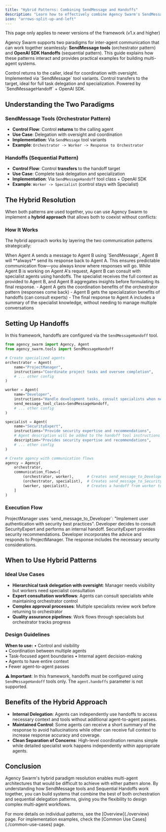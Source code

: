 ```yaml
---
title: "Hybrid Patterns: Combining SendMessage and Handoffs"
description: "Learn how to effectively combine Agency Swarm's SendMessage tools with OpenAI SDK Handoffs for multi-agent coordination."
icon: "arrows-split-up-and-left"
---
```

<Warning>
This page only applies to newer versions of the framework (v1.x and higher)
</Warning>

Agency Swarm supports two paradigms for inter-agent communication that can work together seamlessly: **SendMessage tools** (orchestrator pattern) and **OpenAI SDK Handoffs** (sequential pattern). This guide explains how these patterns interact and provides practical examples for building multi-agent systems.

<CardGroup cols={2}>
  <Card title="SendMessage Tools" icon="arrow-right-arrow-left">
    Control returns to the caller, ideal for coordination with oversight. Implemented via `SendMessage` tool variants.
  </Card>
  <Card title="Handoffs" icon="arrow-turn-right">
    Control transfers to the target, ideal for full task delegation and specialization. Powered by `SendMessageHandoff` + OpenAI SDK.
  </Card>
  
</CardGroup>

## Understanding the Two Paradigms

### SendMessage Tools (Orchestrator Pattern)
- **Control Flow**: Control **returns** to the calling agent
- **Use Case**: Delegation with oversight and coordination
- **Implementation**: Via `SendMessage` tool variants
- **Example**: `Orchestrator -> Worker -> Response to Orchestrator`

### Handoffs (Sequential Pattern)
- **Control Flow**: Control **transfers** to the handoff target
- **Use Case**: Complete task delegation and specialization
- **Implementation**: Via `SendMessageHandoff` tool class + OpenAI SDK
- **Example**: `Worker -> Specialist` (control stays with Specialist)

## The Hybrid Resolution

When both patterns are used together, you can use Agency Swarm to implement a **hybrid approach** that allows both to coexist without conflicts:

### How It Works

The hybrid approach works by layering the two communication patterns strategically:

<Steps>
  <Step title="Primary Communication Uses Orchestrator Pattern">
    When Agent A sends a message to Agent B using `SendMessage`, Agent B will **always** send its response back to Agent A. This ensures predictable communication flow—you always know where responses will go.
  </Step>
  <Step title="Internal Processing Can Use Handoffs">
    While Agent B is working on Agent A's request, Agent B can consult with specialist agents using handoffs. The specialist receives the full context as provided to Agent B, and Agent B aggregates insights before formulating its final response.
  </Step>
  <Step title="Best of Both Worlds">
    - Agent A gets the coordination benefits of the orchestrator pattern (responses come back)
    - Agent B gets the specialization benefits of handoffs (can consult experts)
    - The final response to Agent A includes a summary of the specialist knowledge, without needing to manage multiple conversations
  </Step>
</Steps>

## Setting Up Handoffs

In this framework, handoffs are configured via the `SendMessageHandoff` tool.

```python agency_setup.py
from agency_swarm import Agency, Agent
from agency_swarm.tools import SendMessageHandoff

# Create specialized agents
orchestrator = Agent(
    name="ProjectManager",
    instructions="Coordinate project tasks and oversee completion",
    # ... other config
)

worker = Agent(
    name="Developer",
    instructions="Handle development tasks, consult specialists when needed",
    send_message_tool_class=SendMessageHandoff,
    # ... other config
)

specialist = Agent(
    name="SecurityExpert",
    instructions="Provide security expertise and recommendations",
    # Agent description will be added to the handoff tool instructions
    description="Provides security expertise and recommendations",
    # ... other config
)

# Create agency with communication flows
agency = Agency(
    orchestrator,
    communication_flows=[
        (orchestrator, worker),      # Creates send_message_to_Developer tool
        (orchestrator, specialist),  # Creates send_message_to_SecurityExpert tool
        (worker, specialist),        # Creates a handoff from worker to specialist (since worker has a special send message class)
    ]
)
```

### Execution Flow

<Steps>
  <Step title="ProjectManager delegates to Developer">
    ProjectManager uses `send_message_to_Developer`: "Implement user authentication with security best practices".
  </Step>
  <Step title="Developer consults a specialist">
    Developer decides to consult SecurityExpert and performs an internal handoff.
  </Step>
  <Step title="SecurityExpert advises">
    SecurityExpert provides security recommendations.
  </Step>
  <Step title="Developer finalizes and responds">
    Developer incorporates the advice and responds to ProjectManager.
  </Step>
  <Step title="ProjectManager receives a comprehensive answer">
    The response includes the necessary security considerations.
  </Step>
</Steps>

## When to Use Hybrid Patterns

### Ideal Use Cases

- **Hierarchical task delegation with oversight**: Manager needs visibility but workers need specialist consultation
- **Expert consultation workflows**: Agents can consult specialists while maintaining orchestrator control
- **Complex approval processes**: Multiple specialists review work before returning to orchestrator
- **Quality assurance pipelines**: Work flows through specialists but orchestrator tracks progress

### Design Guidelines
**When to use:**
<CardGroup cols={2}>
  <Card title="SendMessage (Orchestrator)" icon="arrow-right-arrow-left">
    • Control and visibility    
    • Coordination between multiple agents    
    • Task-focused agent boundaries
  </Card>
  <Card title="Sequential Handoffs" icon="arrow-turn-right">
    • Internal agent decision-making    
    • Agents to have entire context     
    • Fewer agent-to-agent passes
  </Card>
</CardGroup>

**⚠️ Important**: In this framework, handoffs must be configured using `SendMessageHandoff` tools only. The `agent.handoffs` parameter is not supported.

## Benefits of the Hybrid Approach

- **Internal Delegation**: Agents can independently use handoffs to access necessary context and tools without additional agent-to-agent passes. 
- **Maintained Control**: Some agents can receive a short summary of the response to avoid hallucinations while other can receive full context to increase response accuracy and coverage. 
- **Clean Separation of Concerns**: High-level coordination remains simple while detailed specialist work happens independently within appropriate agents. 

## Conclusion

Agency Swarm's hybrid paradigm resolution enables multi-agent architectures that would be difficult to achieve with either pattern alone.
By understanding how SendMessage tools and Sequential Handoffs work together, you can build systems that combine the best of both orchestration
and sequential delegation patterns, giving you the flexibility to design complex multi-agent workflows.

<Note>
For more details on individual patterns, see the [Overview](./overview) page. For implementation examples, check the [Common Use Cases](./common-use-cases) page.
</Note>
